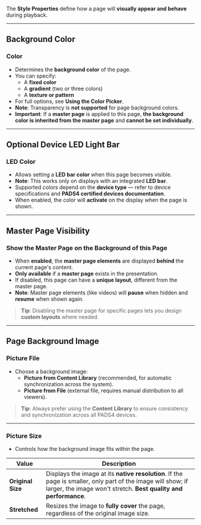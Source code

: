 
The **Style Properties** define how a page will **visually appear and behave** during playback.

---

## **Background Color**

### **Color**
- Determines the **background color** of the page.
- You can specify:
  - A **fixed color**
  - A **gradient** (two or three colors)
  - A **texture or pattern**  
- For full options, see **Using the Color Picker**.
- **Note**: Transparency is **not supported** for page background colors.
- **Important**: If a **master page** is applied to this page, **the background color is inherited from the master page** and **cannot be set individually**.

---

## **Optional Device LED Light Bar**

### **LED Color**
- Allows setting a **LED bar color** when this page becomes visible.
- **Note**: This works only on displays with an integrated **LED bar**.
- Supported colors depend on the **device type** — refer to device specifications and **PADS4 certified devices documentation**.
- When enabled, the color will **activate** on the display when the page is shown.

---

## **Master Page Visibility**

### **Show the Master Page on the Background of this Page**
- When **enabled**, the **master page elements** are displayed **behind** the current page's content.
- **Only available** if a **master page** exists in the presentation.
- If disabled, this page can have a **unique layout**, different from the master page.
- **Note**: Master page elements (like videos) will **pause** when hidden and **resume** when shown again.

> **Tip**: Disabling the master page for specific pages lets you design **custom layouts** where needed.

---

## **Page Background Image**

### **Picture File**
- Choose a background image:
  - **Picture from Content Library** (recommended, for automatic synchronization across the system).
  - **Picture from File** (external file, requires manual distribution to all viewers).

> **Tip**: Always prefer using the **Content Library** to ensure consistency and synchronization across all PADS4 devices.

---

### **Picture Size**
- Controls how the background image fits within the page.

| Value            | Description                                                                                                                                      |
|------------------|--------------------------------------------------------------------------------------------------------------------------------------------------|
| **Original Size** | Displays the image at its **native resolution**. If the page is smaller, only part of the image will show; if larger, the image won't stretch. **Best quality and performance**. |
| **Stretched**     | Resizes the image to **fully cover** the page, regardless of the original image size.                                                             |

